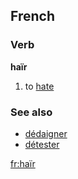 ==French==
===Verb===
'''haïr'''

# to [[hate]]

===See also===
*[[dédaigner]]
*[[détester]]

[[fr:haïr]]